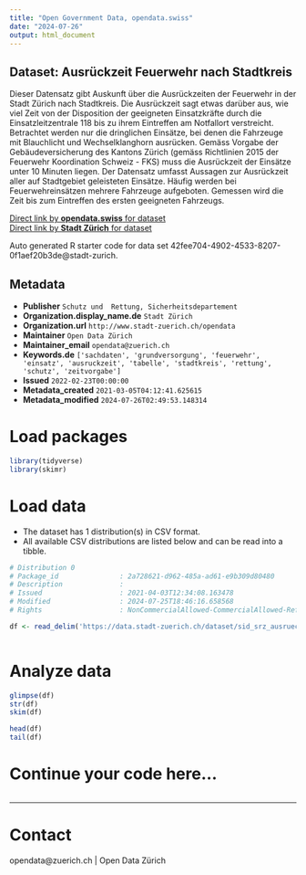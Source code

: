 ```yaml
---
title: "Open Government Data, opendata.swiss"
date: "2024-07-26"
output: html_document
---
```


## Dataset: Ausrückzeit Feuerwehr nach Stadtkreis

Dieser Datensatz gibt Auskunft über die Ausrückzeiten der Feuerwehr in der Stadt Zürich nach Stadtkreis. Die Ausrückzeit sagt etwas darüber aus, wie viel Zeit von der Disposition der geeigneten Einsatzkräfte durch die Einsatzleitzentrale 118 bis zu ihrem Eintreffen am Notfallort verstreicht. Betrachtet werden nur die dringlichen Einsätze, bei denen die Fahrzeuge mit Blauchlicht und Wechselklanghorn ausrücken. Gemäss Vorgabe der Gebäudeversicherung des Kantons Zürich (gemäss Richtlinien 2015 der Feuerwehr Koordination Schweiz - FKS) muss die Ausrückzeit der Einsätze unter 10 Minuten liegen. Der Datensatz umfasst Aussagen zur Ausrückzeit aller auf Stadtgebiet geleisteten Einsätze. Häufig werden bei Feuerwehreinsätzen mehrere Fahrzeuge aufgeboten. Gemessen wird die Zeit bis zum Eintreffen des ersten geeigneten Fahrzeugs.

[Direct link by **opendata.swiss** for dataset](https://opendata.swiss/de/dataset/ausruckzeit-feuerwehr-nach-stadtkreis)<br>
[Direct link by **Stadt Zürich** for dataset](https://data.stadt-zuerich.ch/dataset/sid_srz_ausrueckzeiten_fw)

Auto generated R starter code for data set 42fee704-4902-4533-8207-0f1aef20b3de@stadt-zurich.

## Metadata

- **Publisher** `Schutz und  Rettung, Sicherheitsdepartement`
- **Organization.display_name.de** `Stadt Zürich`
- **Organization.url** `http://www.stadt-zuerich.ch/opendata`
- **Maintainer** `Open Data Zürich`
- **Maintainer_email** `opendata@zuerich.ch`
- **Keywords.de** `['sachdaten', 'grundversorgung', 'feuerwehr', 'einsatz', 'ausruckzeit', 'tabelle', 'stadtkreis', 'rettung', 'schutz', 'zeitvorgabe']`
- **Issued** `2022-02-23T00:00:00`
- **Metadata_created** `2021-03-05T04:12:41.625615`
- **Metadata_modified** `2024-07-26T02:49:53.148314`


# Load packages

```r

library(tidyverse)
library(skimr)

```

# Load data

-   The dataset has 1 distribution(s) in CSV format.
-   All available CSV distributions are listed below and can be read into a tibble.

```r

# Distribution 0
# Package_id               : 2a728621-d962-485a-ad61-e9b309d80480
# Description              : 
# Issued                   : 2021-04-03T12:34:08.163478
# Modified                 : 2024-07-25T18:46:16.658568
# Rights                   : NonCommercialAllowed-CommercialAllowed-ReferenceNotRequired

df <- read_delim('https://data.stadt-zuerich.ch/dataset/sid_srz_ausrueckzeiten_fw/download/ausrueckzeit_fw.csv')



```

# Analyze data

```r

glimpse(df)
str(df)
skim(df)

head(df)
tail(df)

```

# Continue your code here...

```r

```

------------------------------------------------------------------------

# Contact

opendata@zuerich.ch | Open Data Zürich
